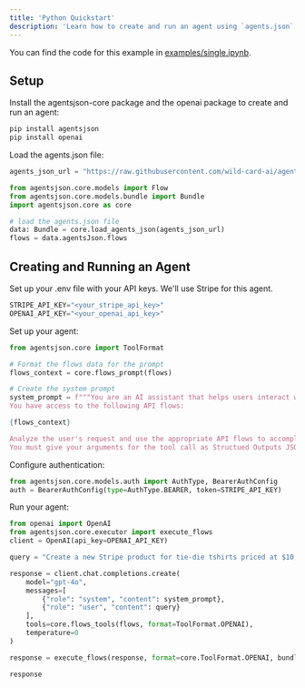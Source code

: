 ```yaml
---
title: 'Python Quickstart'
description: 'Learn how to create and run an agent using `agents.json`'
---
```


You can find the code for this example in [examples/single.ipynb](https://github.com/wild-card-ai/agents-json/blob/master/examples/single.ipynb).
## Setup

Install the agentsjson-core package and the openai package to create and run an agent:
```bash
pip install agentsjson
pip install openai
```

Load the agents.json file:
```python
agents_json_url = "https://raw.githubusercontent.com/wild-card-ai/agents-json/refs/heads/master/agents_json/stripe/agents.json"

from agentsjson.core.models import Flow
from agentsjson.core.models.bundle import Bundle
import agentsjson.core as core

# load the agents.json file
data: Bundle = core.load_agents_json(agents_json_url)
flows = data.agentsJson.flows
```

## Creating and Running an Agent
Set up your .env file with your API keys. We'll use Stripe for this agent.
```python
STRIPE_API_KEY="<your_stripe_api_key>"
OPENAI_API_KEY="<your_openai_api_key>"
```

Set up your agent:
```python
from agentsjson.core import ToolFormat

# Format the flows data for the prompt
flows_context = core.flows_prompt(flows)

# Create the system prompt
system_prompt = f"""You are an AI assistant that helps users interact with the Stripe API.
You have access to the following API flows:

{flows_context}

Analyze the user's request and use the appropriate API flows to accomplish the task.
You must give your arguments for the tool call as Structued Outputs JSON with keys `parameters` and `requestBody`"""
```

Configure authentication:
```python
from agentsjson.core.models.auth import AuthType, BearerAuthConfig
auth = BearerAuthConfig(type=AuthType.BEARER, token=STRIPE_API_KEY)
```

Run your agent:
```python
from openai import OpenAI
from agentsjson.core.executor import execute_flows
client = OpenAI(api_key=OPENAI_API_KEY)

query = "Create a new Stripe product for tie-die tshirts priced at $10, $15, and $30 for small, medium, and large sizes"

response = client.chat.completions.create(
    model="gpt-4o",
    messages=[
        {"role": "system", "content": system_prompt},
        {"role": "user", "content": query}
    ],
    tools=core.flows_tools(flows, format=ToolFormat.OPENAI),
    temperature=0
)

response = execute_flows(response, format=core.ToolFormat.OPENAI, bundle=data, flows=flows, auth=auth)

response
```
